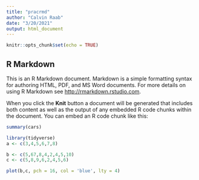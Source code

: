 ```yaml
---
title: "pracrmd"
author: "Calvin Raab"
date: "3/20/2021"
output: html_document
---
```


```r
knitr::opts_chunk$set(echo = TRUE)
```

## R Markdown

This is an R Markdown document. Markdown is a simple formatting syntax for authoring HTML, PDF, and MS Word documents. For more details on using R Markdown see <http://rmarkdown.rstudio.com>.

When you click the **Knit** button a document will be generated that includes both content as well as the output of any embedded R code chunks within the document. You can embed an R code chunk like this:

```r
summary(cars)
```



```r
library(tidyverse)  
a <- c(3,4,5,6,7,8)
```


```r
b <- c(5,67,8,4,2,4,5,10)
c <- c(5,8,9,6,2,4,5,6)

plot(b,c, pch = 16, col = 'blue', lty = 4)

```









